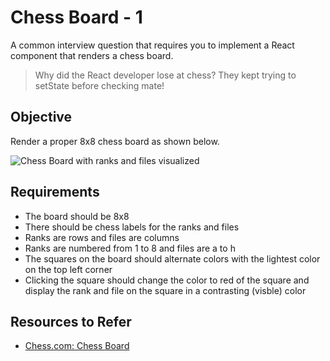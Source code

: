 # Chess Board - 1

A common interview question that requires you to implement a React component that renders a chess board.

> Why did the React developer lose at chess? They kept trying to setState before checking mate!

## Objective

Render a proper 8x8 chess board as shown below.

![Chess Board with ranks and files visualized](./assets/chess-board.webp)

## Requirements

- The board should be 8x8
- There should be chess labels for the ranks and files
- Ranks are rows and files are columns
- Ranks are numbered from 1 to 8 and files are a to h
- The squares on the board should alternate colors with the lightest color on the top left corner
- Clicking the square should change the color to red of the square and display the rank and file on the square in a contrasting (visble) color

## Resources to Refer

- [Chess.com: Chess Board](https://www.chess.com/terms/chessboard)